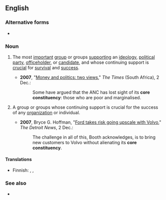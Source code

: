 ==English==

===Alternative forms===
* {{l|en|core constituent}}

===Noun===
{{en-noun|head=[[core]] [[constituency]]|core constituencies}}

# {{lb|en|politics}} The most [[important]] [[group]] or groups [[support]]ing an [[ideology]], [[political party]], [[officeholder]], or [[candidate]], and whose continuing support is [[crucial]] for [[survival]] and [[success]].
#* '''2007''', "[http://www.thetimes.co.za/PrintEdition/Insight/Article.aspx?id=646596 Money and politics: two views]," ''The Times'' (South Africa), 2 Dec.:
#*: Some have argued that the ANC has lost sight of its '''core constituency''': those who are poor and marginalised.
# {{lb|en|by extension}} A group or groups whose continuing support is crucial for the success of any [[organization]] or individual.
#* '''2007''', Bryce G. Hoffman, "[http://www.detnews.com/apps/pbcs.dll/article?AID=/20071203/AUTO01/712030397/1148 Ford takes risk going upscale with Volvo]," ''The Detroit News'', 2 Dec.:
#*: The challenge in all of this, Booth acknowledges, is to bring new customers to Volvo without alienating its '''core constituency'''.

====Translations====
{{trans-top|politics: the most important supporting group}}
* Finnish: {{t|fi|peruskannattajaryhmä}}, {{t|fi|peruskannattajat|p}}, {{t|fi|ydinkannattajakunta}}
{{trans-mid}}
{{trans-bottom}}

===See also===
* {{l|en|stakeholder}}
